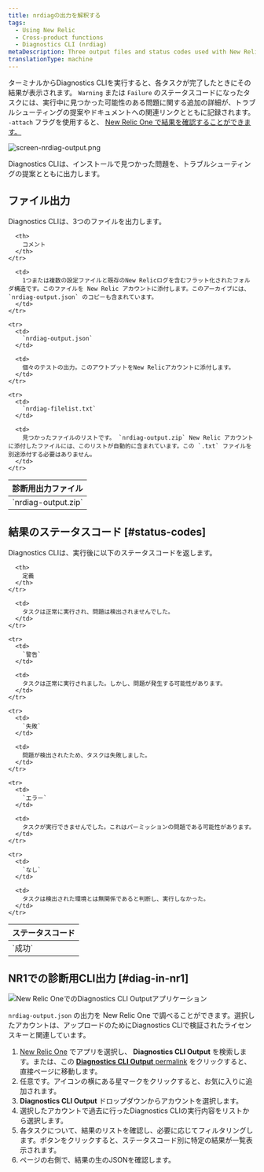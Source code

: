 ```yaml
---
title: nrdiagの出力を解釈する
tags:
  - Using New Relic
  - Cross-product functions
  - Diagnostics CLI (nrdiag)
metaDescription: Three output files and status codes used with New Relic Diagnostics (nrdiag).
translationType: machine
---
```


ターミナルからDiagnostics CLIを実行すると、各タスクが完了したときにその結果が表示されます。 `Warning` または `Failure` のステータスコードになったタスクには、実行中に見つかった可能性のある問題に関する追加の詳細が、トラブルシューティングの提案やドキュメントへの関連リンクとともに記録されます。 `-attach` フラグを使用すると、 [New Relic One で結果を確認することができます。](/docs/using-new-relic/cross-product-functions/diagnostics-cli-nrdiag/interpret-nrdiag-output/#diag-in-nr1)

![screen-nrdiag-output.png](./images/screen-nrdiag-output_0.png "screen-nrdiag-output.png")

<figcaption>
  Diagnostics CLIは、インストールで見つかった問題を、トラブルシューティングの提案とともに出力します。
</figcaption>

## ファイル出力

Diagnostics CLIは、3つのファイルを出力します。

<table>
  <thead>
    <tr>
      <th style={{ width: "200px" }}>
        診断用出力ファイル
      </th>

      <th>
        コメント
      </th>
    </tr>
  </thead>

  <tbody>
    <tr>
      <td>
        `nrdiag-output.zip`
      </td>

      <td>
        1つまたは複数の設定ファイルと既存のNew Relicログを含むフラット化されたフォルダ構造です。このファイルを New Relic アカウントに添付します。このアーカイブには、 `nrdiag-output.json` のコピーも含まれています。
      </td>
    </tr>

    <tr>
      <td>
        `nrdiag-output.json`
      </td>

      <td>
        個々のテストの出力。このアウトプットをNew Relicアカウントに添付します。
      </td>
    </tr>

    <tr>
      <td>
        `nrdiag-filelist.txt`
      </td>

      <td>
        見つかったファイルのリストです。 `nrdiag-output.zip` New Relic アカウントに添付したファイルには、このリストが自動的に含まれています。この `.txt` ファイルを別途添付する必要はありません。
      </td>
    </tr>
  </tbody>
</table>

## 結果のステータスコード [#status-codes]

Diagnostics CLIは、実行後に以下のステータスコードを返します。

<table>
  <thead>
    <tr>
      <th style={{ width: "125px" }}>
        ステータスコード
      </th>

      <th>
        定義
      </th>
    </tr>
  </thead>

  <tbody>
    <tr>
      <td>
        `成功`
      </td>

      <td>
        タスクは正常に実行され、問題は検出されませんでした。
      </td>
    </tr>

    <tr>
      <td>
        `警告`
      </td>

      <td>
        タスクは正常に実行されました。しかし、問題が発生する可能性があります。
      </td>
    </tr>

    <tr>
      <td>
        `失敗`
      </td>

      <td>
        問題が検出されたため、タスクは失敗しました。
      </td>
    </tr>

    <tr>
      <td>
        `エラー`
      </td>

      <td>
        タスクが実行できませんでした。これはパーミッションの問題である可能性があります。
      </td>
    </tr>

    <tr>
      <td>
        `なし`
      </td>

      <td>
        タスクは検出された環境とは無関係であると判断し、実行しなかった。
      </td>
    </tr>
  </tbody>
</table>

## NR1での診断用CLI出力 [#diag-in-nr1]

![New Relic OneでのDiagnostics CLI Outputアプリケーション](./images/left-sidebar-nerdlet-diag.png "New Relic OneでのDiagnostics CLI Outputアプリケーション")

`nrdiag-output.json` の出力を New Relic One で調べることができます。選択したアカウントは、アップロードのためにDiagnostics CLIで検証されたライセンスキーと関連しています。

1. [New Relic One](https://one.newrelic.com) でアプリを選択し、 **Diagnostics CLI Output** を検索します。または、この [**Diagnostics CLI Output** permalink](https://onenr.io/0x0jldL3EjW) をクリックすると、直接ページに移動します。
2. 任意です。アイコンの横にある星マークをクリックすると、お気に入りに追加されます。
3. **Diagnostics CLI Output** ドロップダウンからアカウントを選択します。
4. 選択したアカウントで過去に行ったDiagnostics CLIの実行内容をリストから選択します。
5. 各タスクについて、結果のリストを確認し、必要に応じてフィルタリングします。ボタンをクリックすると、ステータスコード別に特定の結果が一覧表示されます。
6. ページの右側で、結果の生のJSONを確認します。